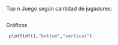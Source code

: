 Top n Juego según cantidad de jugadores:

```{Inputs seleccionados, collapse=TRUE}

```

Gráficos

```{r plot, fig.height=5}
 plotf(df(),"bottom","vertical")
     
```